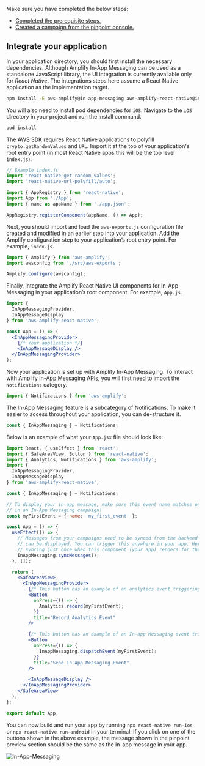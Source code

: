 Make sure you have completed the below steps:

- [Completed the prerequisite steps.](/lib-v1/in-app-messaging/prerequisites)
- [Created a campaign from the pinpoint console.](/lib-v1/in-app-messaging/create-campaign)

## Integrate your application

In your application directory, you should first install the necessary dependencies. Although Amplify In-App Messaging can be used as a standalone JavaScript library, the UI integration is currently available only for _React Native_. The integrations steps here assume a React Native application as the implementation target.

```bash
npm install -E aws-amplify@in-app-messaging aws-amplify-react-native@in-app-messaging amazon-cognito-identity-js @react-native-community/netinfo @react-native-async-storage/async-storage @react-native-picker/picker react-native-get-random-values react-native-url-polyfill
```

You will also need to install pod dependencies for `iOS`. Navigate to the `iOS` directory in your project and run the install command.

```bash
pod install
```

The AWS SDK requires React Native applications to polyfill `crypto.getRandomValues` and `URL`. Import it at the top of your application's root entry point (in most React Native apps this will be the top level `index.js`).

```js
// Example index.js
import 'react-native-get-random-values';
import 'react-native-url-polyfill/auto';

import { AppRegistry } from 'react-native';
import App from './App';
import { name as appName } from './app.json';

AppRegistry.registerComponent(appName, () => App);
```

Next, you should import and load the `aws-exports.js` configuration file created and modified in an earlier step into your application. Add the Amplify configuration step to your application’s root entry point. For example, `index.js`.

```js
import { Amplify } from 'aws-amplify';
import awsconfig from './src/aws-exports';

Amplify.configure(awsconfig);
```

Finally, integrate the Amplify React Native UI components for In-App Messaging in your application’s root component. For example, `App.js`.

```jsx
import {
  InAppMessagingProvider,
  InAppMessageDisplay
} from 'aws-amplify-react-native';

const App = () => (
  <InAppMessagingProvider>
    {/* Your application */}
    <InAppMessageDisplay />
  </InAppMessagingProvider>
);
```

Now your application is set up with Amplify In-App Messaging. To interact with Amplify In-App Messaging APIs, you will first need to import the `Notifications` category.

```js
import { Notifications } from 'aws-amplify';
```

The In-App Messaging feature is a subcategory of Notifications. To make it easier to access throughout your application, you can de-structure it.

```js
const { InAppMessaging } = Notifications;
```

Below is an example of what your `App.jsx` file should look like:

```jsx
import React, { useEffect } from 'react';
import { SafeAreaView, Button } from 'react-native';
import { Analytics, Notifications } from 'aws-amplify';
import {
  InAppMessagingProvider,
  InAppMessageDisplay
} from 'aws-amplify-react-native';

const { InAppMessaging } = Notifications;

// To display your in-app message, make sure this event name matches one you created
// in an In-App Messaging campaign!
const myFirstEvent = { name: 'my_first_event' };

const App = () => {
  useEffect(() => {
    // Messages from your campaigns need to be synced from the backend before they
    // can be displayed. You can trigger this anywhere in your app. Here we are
    // syncing just once when this component (your app) renders for the first time.
    InAppMessaging.syncMessages();
  }, []);

  return (
    <SafeAreaView>
      <InAppMessagingProvider>
        {/* This button has an example of an analytics event triggering the in-app message. */}
        <Button
          onPress={() => {
            Analytics.record(myFirstEvent);
          }}
          title="Record Analytics Event"
        />

        {/* This button has an example of an In-app Messaging event triggering the in-app message.*/}
        <Button
          onPress={() => {
            InAppMessaging.dispatchEvent(myFirstEvent);
          }}
          title="Send In-App Messaging Event"
        />

        <InAppMessageDisplay />
      </InAppMessagingProvider>
    </SafeAreaView>
  );
};

export default App;
```

You can now build and run your app by running `npx react-native run-ios` or `npx react-native run-android` in your terminal. If you click on one of the buttons shown in the above example, the message shown in the pinpoint preview section should be the same as the in-app message in your app.

![In-App-Messaging](/images/lib/in-app-messaging/in-app-message-preview.png)
